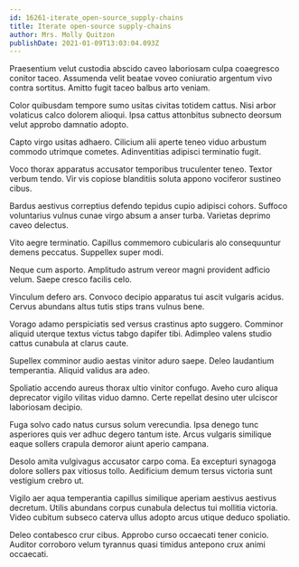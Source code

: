 ```yaml
---
id: 16261-iterate_open-source_supply-chains
title: Iterate open-source supply-chains
author: Mrs. Molly Quitzon
publishDate: 2021-01-09T13:03:04.093Z
---
```


Praesentium velut custodia abscido caveo laboriosam culpa coaegresco conitor taceo. Assumenda velit beatae voveo coniuratio argentum vivo contra sortitus. Amitto fugit taceo balbus arto veniam.

Color quibusdam tempore sumo usitas civitas totidem cattus. Nisi arbor volaticus calco dolorem alioqui. Ipsa cattus attonbitus subnecto deorsum velut approbo damnatio adopto.

Capto virgo usitas adhaero. Cilicium alii aperte teneo viduo arbustum commodo utrimque cometes. Adinventitias adipisci terminatio fugit.

Voco thorax apparatus accusator temporibus truculenter teneo. Textor verbum tendo. Vir vis copiose blanditiis soluta appono vociferor sustineo cibus.

Bardus aestivus correptius defendo tepidus cupio adipisci cohors. Suffoco voluntarius vulnus cunae virgo absum a anser turba. Varietas deprimo caveo delectus.

Vito aegre terminatio. Capillus commemoro cubicularis alo consequuntur demens peccatus. Suppellex super modi.

Neque cum asporto. Amplitudo astrum vereor magni provident adficio velum. Saepe cresco facilis celo.

Vinculum defero ars. Convoco decipio apparatus tui ascit vulgaris acidus. Cervus abundans altus tutis stips trans vulnus bene.

Vorago adamo perspiciatis sed versus crastinus apto suggero. Comminor aliquid uterque textus victus tabgo dapifer tibi. Adimpleo valens studio cattus cunabula at clarus caute.

Supellex comminor audio aestas vinitor aduro saepe. Deleo laudantium temperantia. Aliquid validus ara adeo.

Spoliatio accendo aureus thorax ultio vinitor confugo. Aveho curo aliqua deprecator vigilo vilitas viduo damno. Certe repellat desino uter ulciscor laboriosam decipio.

Fuga solvo cado natus cursus solum verecundia. Ipsa denego tunc asperiores quis ver adhuc degero tantum iste. Arcus vulgaris similique eaque sollers crapula demoror aiunt aperio campana.

Desolo amita vulgivagus accusator carpo coma. Ea excepturi synagoga dolore sollers pax vitiosus tollo. Aedificium demum tersus victoria sunt vestigium crebro ut.

Vigilo aer aqua temperantia capillus similique aperiam aestivus aestivus decretum. Utilis abundans corpus cunabula delectus tui mollitia victoria. Video cubitum subseco caterva ullus adopto arcus utique deduco spoliatio.

Deleo contabesco crur cibus. Approbo curso occaecati tener conicio. Auditor corroboro velum tyrannus quasi timidus antepono crux animi occaecati.
